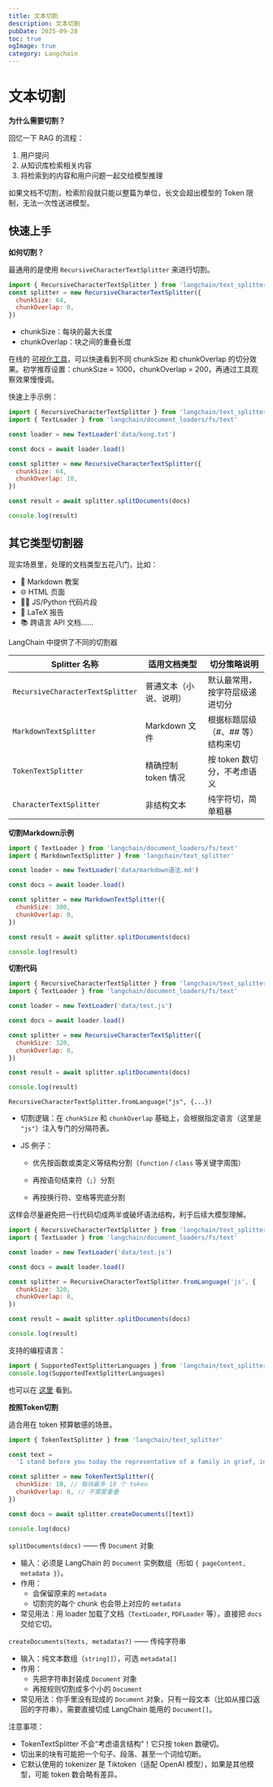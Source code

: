 ```yaml
---
title: 文本切割
description: 文本切割
pubDate: 2025-09-28
toc: true
ogImage: true
category: Langchain
---
```


# 文本切割

**为什么需要切割？**

回忆一下 RAG 的流程：

1. 用户提问
2. 从知识库检索相关内容
3. 将检索到的内容和用户问题一起交给模型推理

如果文档不切割，检索阶段就只能以整篇为单位，长文会超出模型的 Token 限制，无法一次性送进模型。

## 快速上手

**如何切割？**

最通用的是使用 `RecursiveCharacterTextSplitter` 来进行切割。

```js
import { RecursiveCharacterTextSplitter } from 'langchain/text_splitter'
const splitter = new RecursiveCharacterTextSplitter({
  chunkSize: 64,
  chunkOverlap: 0,
})
```

- chunkSize：每块的最大长度
- chunkOverlap：块之间的重叠长度

在线的 [可视化工具](https://chunkviz.up.railway.app/)，可以快速看到不同 chunkSize 和 chunkOverlap 的切分效果。初学推荐设置：chunkSize = 1000，chunkOverlap = 200，再通过工具观察效果慢慢调。

快速上手示例：

```js
import { RecursiveCharacterTextSplitter } from 'langchain/text_splitter'
import { TextLoader } from 'langchain/document_loaders/fs/text'

const loader = new TextLoader('data/kong.txt')

const docs = await loader.load()

const splitter = new RecursiveCharacterTextSplitter({
  chunkSize: 64,
  chunkOverlap: 10,
})

const result = await splitter.splitDocuments(docs)

console.log(result)
```

## 其它类型切割器

现实场景里，处理的文档类型五花八门，比如：

- 📄 Markdown 教案
- 🌐 HTML 页面
- 🧑‍💻 JS/Python 代码片段
- 🧾 LaTeX 报告
- 📚 跨语言 API 文档……

LangChain 中提供了不同的切割器

| Splitter 名称                    | 适用文档类型           | 切分策略说明                     |
| -------------------------------- | ---------------------- | -------------------------------- |
| `RecursiveCharacterTextSplitter` | 普通文本（小说、说明） | 默认最常用，按字符层级递进切分   |
| `MarkdownTextSplitter`           | Markdown 文件          | 根据标题层级（#、## 等）结构来切 |
| `TokenTextSplitter`              | 精确控制 token 情况    | 按 token 数切分，不考虑语义      |
| `CharacterTextSplitter`          | 非结构文本             | 纯字符切，简单粗暴               |

**切割Markdown示例**

```js
import { TextLoader } from 'langchain/document_loaders/fs/text'
import { MarkdownTextSplitter } from 'langchain/text_splitter'

const loader = new TextLoader('data/markdown语法.md')

const docs = await loader.load()

const splitter = new MarkdownTextSplitter({
  chunkSize: 300,
  chunkOverlap: 0,
})

const result = await splitter.splitDocuments(docs)

console.log(result)
```

**切割代码**

```js
import { RecursiveCharacterTextSplitter } from 'langchain/text_splitter'
import { TextLoader } from 'langchain/document_loaders/fs/text'

const loader = new TextLoader('data/test.js')

const docs = await loader.load()

const splitter = new RecursiveCharacterTextSplitter({
  chunkSize: 320,
  chunkOverlap: 0,
})

const result = await splitter.splitDocuments(docs)

console.log(result)
```

`RecursiveCharacterTextSplitter.fromLanguage("js", {...})`

- 切割逻辑：在 `chunkSize` 和 `chunkOverlap` 基础上，会根据指定语言（这里是 `"js"`）注入专门的分隔符表。

- JS 例子：

  - 优先按函数或类定义等结构分割（`function` / `class` 等关键字周围）

  - 再按语句结束符（`;`）分割

  - 再按换行符、空格等兜底分割

这样会尽量避免把一行代码切成两半或破坏语法结构，利于后续大模型理解。

```js
import { RecursiveCharacterTextSplitter } from 'langchain/text_splitter'
import { TextLoader } from 'langchain/document_loaders/fs/text'

const loader = new TextLoader('data/test.js')

const docs = await loader.load()

const splitter = RecursiveCharacterTextSplitter.fromLanguage('js', {
  chunkSize: 320,
  chunkOverlap: 0,
})

const result = await splitter.splitDocuments(docs)

console.log(result)
```

支持的编程语言：

```js
import { SupportedTextSplitterLanguages } from 'langchain/text_splitter'
console.log(SupportedTextSplitterLanguages)
```

也可以在 [这里](https://v03.api.js.langchain.com/classes/langchain.text_splitter.RecursiveCharacterTextSplitter.html#fromLanguage) 看到。

**按照Token切割**

适合用在 token 预算敏感的场景。

```js
import { TokenTextSplitter } from 'langchain/text_splitter'

const text =
  'I stand before you today the representative of a family in grief, in a country in mourning before a world in shock.'

const splitter = new TokenTextSplitter({
  chunkSize: 10, // 每块最多 10 个 token
  chunkOverlap: 0, // 不需要重叠
})

const docs = await splitter.createDocuments([text])

console.log(docs)
```

`splitDocuments(docs)` —— 传 `Document` 对象

- 输入：必须是 LangChain 的 `Document` 实例数组（形如 `{ pageContent, metadata }`）。
- 作用：
  - 会保留原来的 `metadata`
  - 切割完的每个 chunk 也会带上对应的 `metadata`
- 常见用法：用 loader 加载了文档（`TextLoader`, `PDFLoader` 等），直接把 `docs` 交给它切。

`createDocuments(texts, metadatas?)` —— 传纯字符串

- 输入：纯文本数组（`string[]`），可选 `metadata[]`
- 作用：
  - 先把字符串封装成 `Document` 对象
  - 再按规则切割成多个小的 `Document`
- 常见用法：你手里没有现成的 `Document` 对象，只有一段文本（比如从接口返回的字符串），需要直接切成 LangChain 能用的 `Document[]`。

注意事项：

- TokenTextSplitter 不会“考虑语言结构”！它只按 token 数硬切。
- 切出来的块有可能把一个句子、段落、甚至一个词给切断。
- 它默认使用的 tokenizer 是 Tiktoken（适配 OpenAI 模型），如果是其他模型，可能 token 数会略有差异。
